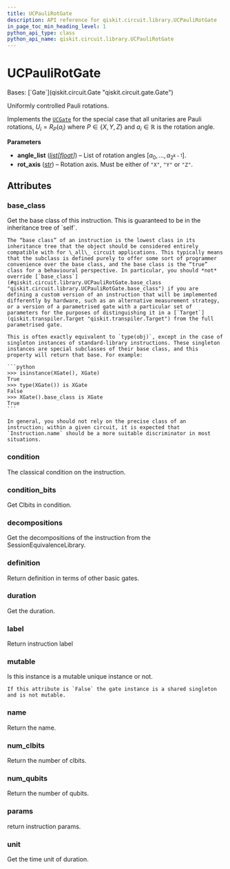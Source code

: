 ```yaml
---
title: UCPauliRotGate
description: API reference for qiskit.circuit.library.UCPauliRotGate
in_page_toc_min_heading_level: 1
python_api_type: class
python_api_name: qiskit.circuit.library.UCPauliRotGate
---
```


# UCPauliRotGate

<Class id="qiskit.circuit.library.UCPauliRotGate" isDedicatedPage={true} github="https://github.com/qiskit/qiskit/tree/stable/0.45/qiskit/circuit/library/generalized_gates/uc_pauli_rot.py" signature="qiskit.circuit.library.UCPauliRotGate(angle_list, rot_axis)" modifiers="class">
  Bases: [`Gate`](qiskit.circuit.Gate "qiskit.circuit.gate.Gate")

  Uniformly controlled Pauli rotations.

  Implements the [`UCGate`](qiskit.circuit.library.UCGate "qiskit.circuit.library.UCGate") for the special case that all unitaries are Pauli rotations, $U_i = R_P(a_i)$ where $P \in \{X, Y, Z\}$ and $a_i \in \mathbb{R}$ is the rotation angle.

  **Parameters**

  *   **angle\_list** ([*list*](https://docs.python.org/3/library/stdtypes.html#list "(in Python v3.12)")*\[*[*float*](https://docs.python.org/3/library/functions.html#float "(in Python v3.12)")*]*) – List of rotation angles $[a_0, ..., a_{2^{k-1}}]$.
  *   **rot\_axis** ([*str*](https://docs.python.org/3/library/stdtypes.html#str "(in Python v3.12)")) – Rotation axis. Must be either of `"X"`, `"Y"` or `"Z"`.

  ## Attributes

  ### base\_class

  <Attribute id="qiskit.circuit.library.UCPauliRotGate.base_class">
    Get the base class of this instruction. This is guaranteed to be in the inheritance tree of `self`.

    The “base class” of an instruction is the lowest class in its inheritance tree that the object should be considered entirely compatible with for \_all\_ circuit applications. This typically means that the subclass is defined purely to offer some sort of programmer convenience over the base class, and the base class is the “true” class for a behavioural perspective. In particular, you should *not* override [`base_class`](#qiskit.circuit.library.UCPauliRotGate.base_class "qiskit.circuit.library.UCPauliRotGate.base_class") if you are defining a custom version of an instruction that will be implemented differently by hardware, such as an alternative measurement strategy, or a version of a parametrised gate with a particular set of parameters for the purposes of distinguishing it in a [`Target`](qiskit.transpiler.Target "qiskit.transpiler.Target") from the full parametrised gate.

    This is often exactly equivalent to `type(obj)`, except in the case of singleton instances of standard-library instructions. These singleton instances are special subclasses of their base class, and this property will return that base. For example:

    ```python
    >>> isinstance(XGate(), XGate)
    True
    >>> type(XGate()) is XGate
    False
    >>> XGate().base_class is XGate
    True
    ```

    In general, you should not rely on the precise class of an instruction; within a given circuit, it is expected that `Instruction.name` should be a more suitable discriminator in most situations.
  </Attribute>

  ### condition

  <Attribute id="qiskit.circuit.library.UCPauliRotGate.condition">
    The classical condition on the instruction.
  </Attribute>

  ### condition\_bits

  <Attribute id="qiskit.circuit.library.UCPauliRotGate.condition_bits">
    Get Clbits in condition.
  </Attribute>

  ### decompositions

  <Attribute id="qiskit.circuit.library.UCPauliRotGate.decompositions">
    Get the decompositions of the instruction from the SessionEquivalenceLibrary.
  </Attribute>

  ### definition

  <Attribute id="qiskit.circuit.library.UCPauliRotGate.definition">
    Return definition in terms of other basic gates.
  </Attribute>

  ### duration

  <Attribute id="qiskit.circuit.library.UCPauliRotGate.duration">
    Get the duration.
  </Attribute>

  ### label

  <Attribute id="qiskit.circuit.library.UCPauliRotGate.label">
    Return instruction label
  </Attribute>

  ### mutable

  <Attribute id="qiskit.circuit.library.UCPauliRotGate.mutable">
    Is this instance is a mutable unique instance or not.

    If this attribute is `False` the gate instance is a shared singleton and is not mutable.
  </Attribute>

  ### name

  <Attribute id="qiskit.circuit.library.UCPauliRotGate.name">
    Return the name.
  </Attribute>

  ### num\_clbits

  <Attribute id="qiskit.circuit.library.UCPauliRotGate.num_clbits">
    Return the number of clbits.
  </Attribute>

  ### num\_qubits

  <Attribute id="qiskit.circuit.library.UCPauliRotGate.num_qubits">
    Return the number of qubits.
  </Attribute>

  ### params

  <Attribute id="qiskit.circuit.library.UCPauliRotGate.params">
    return instruction params.
  </Attribute>

  ### unit

  <Attribute id="qiskit.circuit.library.UCPauliRotGate.unit">
    Get the time unit of duration.
  </Attribute>
</Class>

